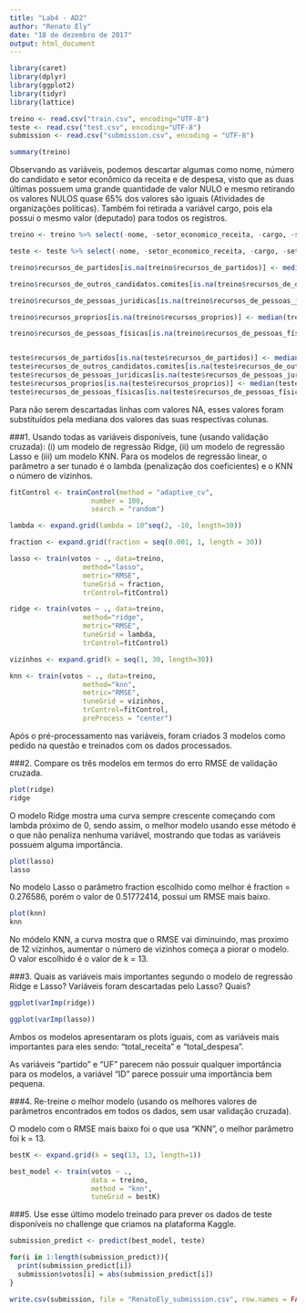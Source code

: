 ```yaml
---
title: "Lab4 - AD2"
author: "Renato Ely"
date: "18 de dezembro de 2017"
output: html_document
---
```


```r
library(caret)
library(dplyr)
library(ggplot2)
library(tidyr)
library(lattice)

treino <- read.csv("train.csv", encoding="UTF-8")
teste <- read.csv("test.csv", encoding="UTF-8")
submission <- read.csv("submission.csv", encoding = "UTF-8")

summary(treino)
```

Observando as variáveis, podemos descartar algumas como nome, número do candidato e setor econômico da receita e de despesa, visto que as duas últimas possuem uma grande quantidade de valor NULO e mesmo retirando os valores NULOS quase 65% dos valores são iguais (Atividades de organizações políticas). Também foi retirada a variável cargo, pois ela possui o mesmo valor (deputado) para todos os registros.

```r
treino <- treino %>% select(-nome, -setor_economico_receita, -cargo, -setor_economico_despesa)

teste <- teste %>% select(-nome, -setor_economico_receita, -cargo, -setor_economico_despesa)

treino$recursos_de_partidos[is.na(treino$recursos_de_partidos)] <- median(treino$recursos_de_partidos, na.rm = TRUE)

treino$recursos_de_outros_candidatos.comites[is.na(treino$recursos_de_outros_candidatos.comites)] <- median(treino$recursos_de_outros_candidatos.comites, na.rm = TRUE)

treino$recursos_de_pessoas_juridicas[is.na(treino$recursos_de_pessoas_juridicas)] <- median(treino$recursos_de_pessoas_juridicas, na.rm = TRUE)

treino$recursos_proprios[is.na(treino$recursos_proprios)] <- median(treino$recursos_proprios, na.rm = TRUE)

treino$recursos_de_pessoas_físicas[is.na(treino$recursos_de_pessoas_físicas)] <- median(treino$recursos_de_pessoas_físicas, na.rm = TRUE)


teste$recursos_de_partidos[is.na(teste$recursos_de_partidos)] <- median(teste$recursos_de_partidos, na.rm = TRUE)
teste$recursos_de_outros_candidatos.comites[is.na(teste$recursos_de_outros_candidatos.comites)] <- median(teste$recursos_de_outros_candidatos.comites, na.rm = TRUE)
teste$recursos_de_pessoas_juridicas[is.na(teste$recursos_de_pessoas_juridicas)] <- median(teste$recursos_de_pessoas_juridicas, na.rm = TRUE)
teste$recursos_proprios[is.na(teste$recursos_proprios)] <- median(teste$recursos_proprios, na.rm = TRUE)
teste$recursos_de_pessoas_físicas[is.na(teste$recursos_de_pessoas_físicas)] <- median(teste$recursos_de_pessoas_físicas, na.rm = TRUE)

```
Para não serem descartadas linhas com valores NA, esses valores foram substituídos pela mediana dos valores das suas respectivas colunas.

###1. Usando todas as variáveis disponíveis, tune (usando validação cruzada): (i) um modelo de regressão Ridge, (ii) um modelo de regressão Lasso e (iii) um modelo KNN. Para os modelos de regressão linear, o parâmetro a ser tunado é o lambda (penalização dos coeficientes) e o KNN o número de vizinhos.

```r
fitControl <- trainControl(method = "adaptive_cv",
                    number = 100,
                    search = "random")

lambda <- expand.grid(lambda = 10^seq(2, -10, length=30))

fraction <- expand.grid(fraction = seq(0.001, 1, length = 30))

lasso <- train(votos ~ ., data=treino, 
                  method="lasso", 
                  metric="RMSE",
                  tuneGrid = fraction,
                  trControl=fitControl)

ridge <- train(votos ~ ., data=treino, 
                  method="ridge", 
                  metric="RMSE",
                  tuneGrid = lambda,
                  trControl=fitControl)

```
```r
vizinhos <- expand.grid(k = seq(1, 30, length=30))

knn <- train(votos ~ ., data=treino, 
                  method="knn", 
                  metric="RMSE",
                  tuneGrid = vizinhos,
                  trControl=fitControl,
                  preProcess = "center")

```

Após o pré-processamento nas variáveis, foram criados 3 modelos como pedido na questão e treinados com os dados processados.

###2. Compare os três modelos em termos do erro RMSE de validação cruzada.

```r
plot(ridge)
ridge

```
O modelo Ridge mostra uma curva sempre crescente começando com lambda próximo de 0, sendo assim, o melhor modelo usando esse método é o que não penaliza nenhuma variável, mostrando que todas as variáveis possuem alguma importância.

```r
plot(lasso)
lasso
```

No modelo Lasso o parâmetro fraction escolhido como melhor é fraction = 0.276586, porém o valor de 0.51772414, possui um RMSE mais baixo.

```r
plot(knn)
knn
```

No módelo KNN, a curva mostra que o RMSE vai diminuindo, mas proximo de 12 vizinhos, aumentar o número de vizinhos começa a piorar o modelo. O valor escolhido é o valor de k = 13.

###3. Quais as variáveis mais importantes segundo o modelo de regressão Ridge e Lasso?  Variáveis foram descartadas pelo Lasso? Quais?

```r
ggplot(varImp(ridge))

ggplot(varImp(lasso))
```

Ambos os modelos apresentaram os plots iguais, com as variáveis mais importantes para eles sendo: "total_receita" e "total_despesa".

As variáveis "partido" e "UF" parecem não possuir qualquer importância para os modelos, a variável "ID" parece possuir uma importância bem pequena.

###4. Re-treine o melhor modelo (usando os melhores valores de parâmetros encontrados em todos os dados, sem usar validação cruzada).

O modelo com o RMSE mais baixo foi o que usa "KNN", o melhor parâmetro foi k = 13.

```r
bestK <- expand.grid(k = seq(13, 13, length=1))

best_model <- train(votos ~ ., 
                    data = treino, 
                    method = "knn",
                    tuneGrid = bestK)
```


###5. Use esse último modelo treinado para prever os dados de teste disponíveis no challenge que criamos na plataforma Kaggle.

```r
submission_predict <- predict(best_model, teste)

for(i in 1:length(submission_predict)){
  print(submission_predict[i])
  submission$votos[i] = abs(submission_predict[i])
}

write.csv(submission, file = "RenatoEly_submission.csv", row.names = FALSE)

```